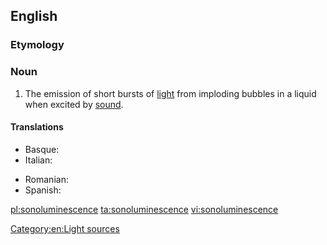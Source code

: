 ==English==
===Etymology===
{{prefix|sono|luminescence}}
===Noun===
{{wikipedia}}
{{en-noun|-}}

#{{physics}} The emission of short bursts of [[light]] from imploding bubbles in a liquid when excited by [[sound]].

====Translations====
{{trans-top|The emission of short bursts of light from imploding bubbles}}
* Basque: {{t|eu|sonolumineszentzia}}
* Italian: {{t-|it|sonoluminescenza|f}}
{{trans-mid}}
* Romanian: {{t-|ro|sonoluminiscență|f}}
* Spanish: {{t|es|sonoluminiscencia|f}}
{{trans-bottom}}

[[Category:en:Light sources]]

[[pl:sonoluminescence]]
[[ta:sonoluminescence]]
[[vi:sonoluminescence]]